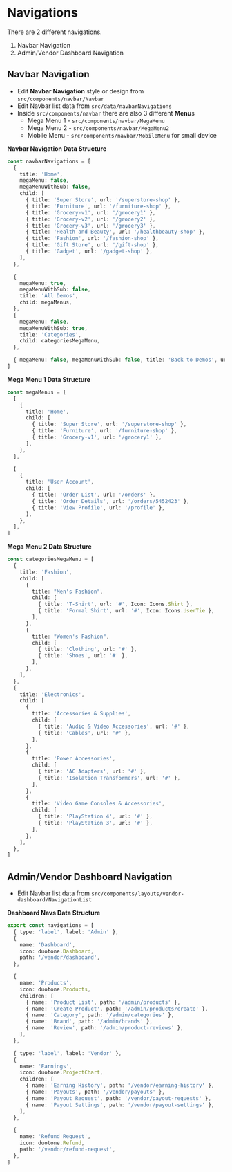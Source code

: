 # Navigations

There are 2 different navigations.

1. Navbar Navigation
2. Admin/Vendor Dashboard Navigation

## Navbar Navigation

- Edit **Navbar Navigation** style or design from `src/components/navbar/Navbar`
- Edit Navbar list data from `src/data/navbarNavigations`
- Inside `src/components/navbar` there are also 3 different **Menu**s
  - Mega Menu 1 - `src/components/navbar/MegaMenu`
  - Mega Menu 2 - `src/components/navbar/MegaMenu2`
  - Mobile Menu - `src/components/navbar/MobileMenu` for small device

**Navbar Navigation Data Structure**

```ts
const navbarNavigations = [
  {
    title: 'Home',
    megaMenu: false,
    megaMenuWithSub: false,
    child: [
      { title: 'Super Store', url: '/superstore-shop' },
      { title: 'Furniture', url: '/furniture-shop' },
      { title: 'Grocery-v1', url: '/grocery1' },
      { title: 'Grocery-v2', url: '/grocery2' },
      { title: 'Grocery-v3', url: '/grocery3' },
      { title: 'Health and Beauty', url: '/healthbeauty-shop' },
      { title: 'Fashion', url: '/fashion-shop' },
      { title: 'Gift Store', url: '/gift-shop' },
      { title: 'Gadget', url: '/gadget-shop' },
    ],
  },

  {
    megaMenu: true,
    megaMenuWithSub: false,
    title: 'All Demos',
    child: megaMenus,
  },
  {
    megaMenu: false,
    megaMenuWithSub: true,
    title: 'Categories',
    child: categoriesMegaMenu,
  },

  { megaMenu: false, megaMenuWithSub: false, title: 'Back to Demos', url: '/' },
]
```

**Mega Menu 1 Data Structure**

```ts
const megaMenus = [
  [
    {
      title: 'Home',
      child: [
        { title: 'Super Store', url: '/superstore-shop' },
        { title: 'Furniture', url: '/furniture-shop' },
        { title: 'Grocery-v1', url: '/grocery1' },
      ],
    },
  ],

  [
    {
      title: 'User Account',
      child: [
        { title: 'Order List', url: '/orders' },
        { title: 'Order Details', url: '/orders/5452423' },
        { title: 'View Profile', url: '/profile' },
      ],
    },
  ],
]
```

**Mega Menu 2 Data Structure**

```ts
const categoriesMegaMenu = [
  {
    title: 'Fashion',
    child: [
      {
        title: "Men's Fashion",
        child: [
          { title: 'T-Shirt', url: '#', Icon: Icons.Shirt },
          { title: 'Formal Shirt', url: '#', Icon: Icons.UserTie },
        ],
      },
      {
        title: "Women's Fashion",
        child: [
          { title: 'Clothing', url: '#' },
          { title: 'Shoes', url: '#' },
        ],
      },
    ],
  },
  {
    title: 'Electronics',
    child: [
      {
        title: 'Accessories & Supplies',
        child: [
          { title: 'Audio & Video Accessories', url: '#' },
          { title: 'Cables', url: '#' },
        ],
      },
      {
        title: 'Power Accessories',
        child: [
          { title: 'AC Adapters', url: '#' },
          { title: 'Isolation Transformers', url: '#' },
        ],
      },
      {
        title: 'Video Game Consoles & Accessories',
        child: [
          { title: 'PlayStation 4', url: '#' },
          { title: 'PlayStation 3', url: '#' },
        ],
      },
    ],
  },
]
```

## Admin/Vendor Dashboard Navigation

- Edit Navbar list data from `src/components/layouts/vendor-dashboard/NavigationList`

**Dashboard Navs Data Structure**

```ts
export const navigations = [
  { type: 'label', label: 'Admin' },
  {
    name: 'Dashboard',
    icon: duotone.Dashboard,
    path: '/vendor/dashboard',
  },

  {
    name: 'Products',
    icon: duotone.Products,
    children: [
      { name: 'Product List', path: '/admin/products' },
      { name: 'Create Product', path: '/admin/products/create' },
      { name: 'Category', path: '/admin/categories' },
      { name: 'Brand', path: '/admin/brands' },
      { name: 'Review', path: '/admin/product-reviews' },
    ],
  },

  { type: 'label', label: 'Vendor' },
  {
    name: 'Earnings',
    icon: duotone.ProjectChart,
    children: [
      { name: 'Earning History', path: '/vendor/earning-history' },
      { name: 'Payouts', path: '/vendor/payouts' },
      { name: 'Payout Request', path: '/vendor/payout-requests' },
      { name: 'Payout Settings', path: '/vendor/payout-settings' },
    ],
  },

  {
    name: 'Refund Request',
    icon: duotone.Refund,
    path: '/vendor/refund-request',
  },
]
```

